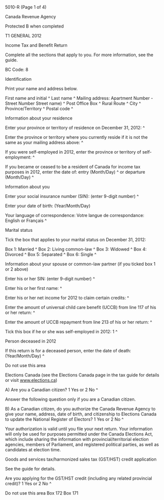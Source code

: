 ﻿5010-R (Page 1 of 4) 
 
Canada Revenue Agency 
 
Protected B when completed 
 
T1 GENERAL 2012 
 
Income Tax and Benefit Return 
 
Complete all the sections that apply to you. For more information, see the 
guide. 
 
BC Code: 8 
 
Identification 
 
Print your name and address below. 
 
First name and initial ^
Last name ^
Mailing address: Apartment Number - Street Number Street name) ^
Post Office Box ^
Rural Route ^
City ^
Province/Territory ^
Postal code ^
 
Information about your residence 
 
Enter your province or territory of residence on December 31, 2012: ^
 
Enter the province or territory where you currently reside if it is not the 
same as your mailing address above: ^
 
If you were self-employed in 2012, enter the province or territory of self-
employment: ^
 
If you became or ceased to be a resident of Canada for income tax purposes in 
2012, enter the date of: 
entry (Month/Day) ^
or departure (Month/Day) ^
 
Information about you 
 
Enter your social insurance number (SIN): (enter 9-digit number) ^
 
Enter your date of birth: (Year/Month/Day) 
 
Your language of correspondence:
Votre langue de correspondance:
English or Français ^
 
Marital status 
 
Tick the box that applies to your marital status on December 31, 2012: 
 
Box 1: Married ^
Box 2: Living common-law ^
Box 3: Widowed ^
Box 4: Divorced ^
Box 5: Separated ^
Box 6: Single ^
 
Information about your spouse or common-law partner (if you ticked box 1 or 2 
above) 
 
Enter his or her SIN: (enter 9-digit number) ^
 
Enter his or her first name: ^
 
Enter his or her net income for 2012 to claim certain credits: ^
 
Enter the amount of universal child care benefit (UCCB) from line 117 of his 
or her return: ^
 
Enter the amount of UCCB repayment from line 213 of his or her return: ^
 
Tick this box if he or she was self-employed in 2012: 1 ^
 
Person deceased in 2012 
 
If this return is for a deceased person, enter the date of death: 
(Year/Month/Day) ^
 
Do not use this area 
 
Elections Canada (see the Elections Canada page in the tax guide for details 
or visit www.elections.ca) 
 
A) Are you a Canadian citizen? 1 Yes or 2 No ^ 
 
Answer the following question only if you are a Canadian citizen. 
 
B) As a Canadian citizen, do you authorize the Canada Revenue Agency to give 
your name, address, date of birth, and citizenship to Elections Canada to 
update the National Register of Electors? 1 Yes or 2 No ^
 
Your authorization is valid until you file your next return. Your information 
will only be used for purposes permitted under the Canada Elections Act, 
which include sharing the information with provincial/territorial election 
agencies, members of Parliament, and registered political parties, as well as 
candidates at election time. 
 
Goods and services tax/harmonized sales tax (GST/HST) credit application 
 
See the guide for details. 
 
Are you applying for the GST/HST credit (including any related provincial 
credit)? 1 Yes or 2 No ^
 
Do not use this area 
Box 172
Box 171

